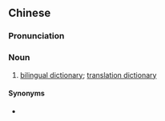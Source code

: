 {{also|译典}}
==Chinese==
{{zh-forms|s=译典}}

===Pronunciation===
{{zh-pron
|m=yìdiǎn
|cat=n
}}

===Noun===
{{zh-noun}}

# [[bilingual dictionary]]; [[translation dictionary]]

====Synonyms====
* {{zh-l|雙語詞典}}
